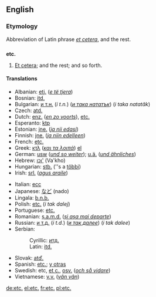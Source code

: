 ==English==

{{rank|private|dinner|command|770|etc.|broke|waiting|political}}

{{wikipediaAlt|Et cetera}}
===Etymology===
Abbreviation of Latin phrase ''[[et cetera]]'', and the rest.

==={{abbreviation}}===
'''etc.'''
# [[et cetera|Et cetera]]; and the rest; and so forth.

====Translations====
{{top}}
*Albanian: [[etj.]] (''[[e të tjera]]'')
*Bosnian: [[itd.]]
*Bulgarian: [[и т.н.]] (''i t.n.'') (''[[и така нататък]]'') (''i taka natatăk'')
*Czech: [[atd.]]
*Dutch: [[enz.]] (''[[en zo voorts]]''), [[etc.]]
*Esperanto: [[ktp]]
*Estonian: [[jne.]] (''[[ja nii edasi]]'')
*Finnish: [[jne.]] (''[[ja niin edelleen]]'')
*French: [[etc.]]
*Greek: [[κτλ]] (''[[και τα λοιπά]]'') [[:el:κτλ|el]]
*German: [[usw]] (''[[und so weiter]]''); [[u.ä.]] (''[[und ähnliches]]'')
*Hebrew: [[וכו']] (Va'kho)
*Hungarian: [[stb.]] (''s a [[többi]])
*Irish: [[srl.]] (''[[agus araile]]'')
{{mid}}
*Italian: [[ecc]]
*Japanese: [[など]] (nado)
*Lingala: [[b.n.b.]]
*Polish: [[etc.]]  (''i tak dalej'')
*Portuguese: [[etc.]]
*Romanian: [[ș.a.m.d.]] (''[[și așa mai departe]]'')
*Russian: [[и т.д.]] (''i t.d.'') (''[[и так далее]]'') (''i tak dalee'')
*Serbian:
*:Cyrillic: [[итд.]]
*:Latin: [[itd.]]
*Slovak: [[atď.]]
*Spanish: [[etc.]]; [[y otras]]
*Swedish: etc, [[et c.]], [[osv.]] (''[[och så vidare]]'')
*Vietnamese: [[v.v.]] (''[[vân vân]]'')
{{bottom}}

[[de:etc.]]
[[el:etc.]]
[[fr:etc.]]
[[pl:etc.]]